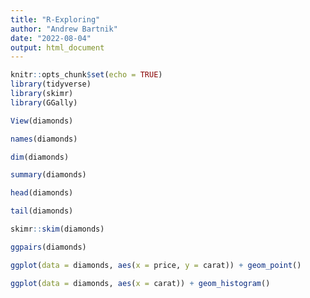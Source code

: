 ```yaml
---
title: "R-Exploring"
author: "Andrew Bartnik"
date: "2022-08-04"
output: html_document
---
```


```r
knitr::opts_chunk$set(echo = TRUE)
library(tidyverse)
library(skimr)
library(GGally)
```

```r
View(diamonds)

names(diamonds)

dim(diamonds)

summary(diamonds)

head(diamonds)

tail(diamonds)

skimr::skim(diamonds)

ggpairs(diamonds)

ggplot(data = diamonds, aes(x = price, y = carat)) + geom_point()

ggplot(data = diamonds, aes(x = carat)) + geom_histogram()
```


